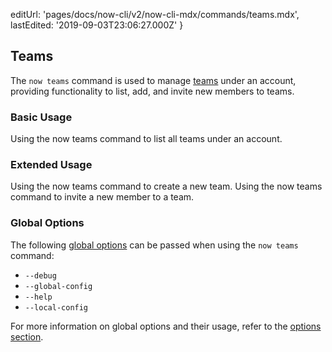 
  editUrl: 'pages/docs/now-cli/v2/now-cli-mdx/commands/teams.mdx',
  lastEdited: '2019-09-03T23:06:27.000Z'
}

## Teams

The `now teams` command is used to manage [teams](/docs/v2/advanced/platform/users-and-teams/) under an account, providing functionality to list, add, and invite new members to teams.

### Basic Usage

<Snippet dark text="now teams list" />
<Caption>Using the <InlineCode>now teams</InlineCode> command to list all teams under an account.</Caption>

### Extended Usage

<Snippet dark text="now teams add" />
<Caption>Using the <InlineCode>now teams</InlineCode> command to create a new team.</Caption>

<Snippet dark text="now teams invite [email]" />
<Caption>Using the <InlineCode>now teams</InlineCode> command to invite a new member to a team.</Caption>

### Global Options

The following [global options](#options) can be passed when using the `now teams` command:

- `--debug`
- `--global-config`
- `--help`
- `--local-config`

For more information on global options and their usage, refer to the [options section](#options).
